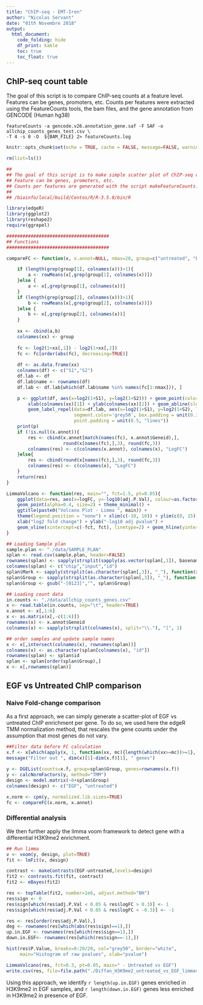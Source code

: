 ```yaml
---
title: "ChIP-seq - EMT-Iron"
author: "Nicolas Servant"
date: "01th Novembre 2018"
output: 
  html_document:
    code_folding: hide
    df_print: kable
    toc: true
    toc_float: true
---
```


## ChIP-seq count table

The goal of this script is to compare ChIP-seq counts at a feature level.
Features can be genes, promoters, etc.
Counts per features were extracted using the FeatureCounts tools, the bam files, and the gene annotation from GENCODE (Human hg38)

```
featureCounts -a gencode.v26.annotation_gene.saf -F SAF -o allchip_counts_genes_test.csv \
-T 4 -s 0 -O  ${BAM_FILE} 2> featureCounts.log
```

```r
knitr::opts_chunk$set(echo = TRUE, cache = FALSE, message=FALSE, warning=FALSE)
```

```r
rm(list=ls())

##
## The goal of this script is to make simple scatter plot of ChIP-seq counts per feature
## Feature can be genes, promoters, etc.
## Counts per features are generated with the script makeFeatureCounts.sh
##
## /bioinfo/local/build/Centos/R/R-3.5.0/bin/R

library(edgeR)
library(ggplot2)
library(reshape2)
require(ggrepel)

######################################
## Functions
######################################

compareFC <- function(x, x.annot=NULL, nmax=20, group=c("untreated", "EGF")){

    if (length(grep(group[1], colnames(x)))>1){
        a <- rowMeans(x[,grep(group[1], colnames(x))])
    }else {
        a <- x[,grep(group[1], colnames(x))]
    }
    if (length(grep(group[2], colnames(x)))>1){
        b <- rowMeans(x[,grep(group[2], colnames(x))])
    }else {
        b <- x[,grep(group[2], colnames(x))]
    }
    
    xx <- cbind(a,b)
    colnames(xx) <- group
    
    fc <- log2(1+xx[,1]) - log2(1+xx[,2])
    fc <- fc[order(abs(fc), decreasing=TRUE)]
    
    df <- as.data.frame(xx)
    colnames(df) <- c("S1","S2")
    df.lab <- df
    df.lab$name <- rownames(df)
    df.lab <- df.lab[which(df.lab$name %in% names(fc[1:nmax])), ]

    p <- ggplot(df, aes(x=log2(1+S1), y=log2(1+S2))) + geom_point(color="gray50") + theme_classic() +
        xlab(colnames(xx)[1]) + ylab(colnames(xx)[2]) + geom_abline(slope=1, linetype = "dashed")+
        geom_label_repel(data=df.lab, aes(x=log2(1+S1), y=log2(1+S2), label=name), fontface='bold', 
                         segment.color='grey50', box.padding = unit(0.35, "lines"), 
                         point.padding = unit(0.5, "lines"))
    print(p)
    if (!is.null(x.annot)){
        res <- cbind(x.annot[match(names(fc), x.annot$Geneid),],
                     round(x[names(fc),],3), round(fc,3))
        colnames(res) <- c(colnames(x.annot), colnames(x), "LogFC")
    }else{
        res <- cbind(round(x[names(fc),],3), round(fc,3))
        colnames(res) <- c(colnames(x), "LogFC")
    }
    return(res)
}

LimmaVolcano <- function(res, main="", fct=1.5, pt=0.05){
    ggplot(data=res, aes(x=logFC, y=-log10(adj.P.Val), colour=as.factor(sign))) + 
    geom_point(alpha=0.4, size=2) + theme_minimal() + 
    ggtitle(paste0("Volcano Plot - Limma ", main)) +
    theme(legend.position = "none") + xlim(c(-10, 10)) + ylim(c(0, 15)) +
    xlab("log2 fold change") + ylab("-log10 adj pvalue") + 
    geom_vline(xintercept=c(-fct, fct), linetype=2) + geom_hline(yintercept=-log10(pt), linetype=2)
}
```

```r

## Loading Sample plan
sample.plan <- "./data/SAMPLE_PLAN"
splan <- read.csv(sample.plan, header=FALSE)
rownames(splan) <- sapply(strsplit(sapply(as.vector(splan[,1]), basename), "\\."), "[", 1)
colnames(splan) <- c("chip","input","id")
splan$Mark <- sapply(strsplit(as.character(splan[,3]), "_"), function(x){paste0(x[-length(x)], collapse="_")})
splan$Group <- sapply(strsplit(as.character(splan[,3]), "_"), function(x){x[length(x)]})
splan$Group <- gsub("-[0123]","", splan$Group)

## Loading count data
in.counts <- "./data/allchip_counts_genes.csv"
x <- read.table(in.counts, sep="\t", header=TRUE)
x.annot <- x[,1:6]
x <- as.matrix(x[,-c(1:6)])
rownames(x) <- x.annot$Geneid
colnames(x) <- sapply(strsplit(colnames(x), split="\\."), "[", 1)

## order samples and update sample names
x <- x[,intersect(colnames(x), rownames(splan))]
colnames(x) <- as.character(splan[colnames(x), "id"])
rownames(splan) <- splan$id
splan <- splan[order(splan$Group),]
x <- x[,rownames(splan)]
```

## EGF vs Untreated ChIP comparison

### Naive Fold-change comparison

As a first approach, we can simply generate a scatter-plot of EGF vs untreated ChIP enrichment per gene.
To do so, we used here the edgeR TMM normalization method, that rescales the gene counts under the assumption that most genes do not vary.

```r
##Filter data before FC calculation
x.f <- x[which(apply(x, 1, function(xx, mc){length(which(xx>=mc))>=1}, mc=10)),]
message("Filter out ", dim(x)[1]-dim(x.f)[1], " genes")
    
y <- DGEList(counts=x.f, group=splan$Group, genes=rownames(x.f))
y <- calcNormFactors(y, method="TMM")
design <- model.matrix(~0+splan$Group)
colnames(design) <- c("EGF", "untreated")

x.norm <- cpm(y, normalized.lib.sizes=TRUE)
fc <- compareFC(x.norm, x.annot)

```

### Differential analysis

We then further apply the limma voom framework to detect gene with a differential H3K9me2 enrichment.

```r

## Run limma
v <- voom(y, design, plot=TRUE)
fit <- lmFit(v, design)

contrast <- makeContrasts(EGF-untreated,levels=design)
fit2 <- contrasts.fit(fit, contrast)
fit2 <- eBayes(fit2)

res <- topTable(fit2, number=1e6, adjust.method="BH")
res$sign <- 0
res$sign[which(res$adj.P.Val < 0.05 & res$logFC > 0.3)] <- 1
res$sign[which(res$adj.P.Val < 0.05 & res$logFC < -0.3)] <- -1

res <- res[order(res$adj.P.Val),]
deg <- rownames(res[which(abs(res$sign)==1),])
up.in.EGF <- rownames(res[which(res$sign==1),])
down.in.EGF<- rownames(res[which(res$sign==-1),])

hist(res$P.Value, breaks=0:20/20, col="grey50", border="white", 
     main="Histogram of raw pvalues", xlab="pvalue")

LimmaVolcano(res, fct=0.3, pt=0.05, main=" - Untreated vs EGF")
write.csv(res, file=file.path("./Diffan_H3K9me2_untreated_vs_EGF_limmavoom.tsv"))
```
Using this approach, we identify `r length(up.in.EGF)` genes enriched in H3K9me2 in EGF samples, and `r length(down.in.EGF)` genes less enriched in H3K9me2 in presence of EGF.
